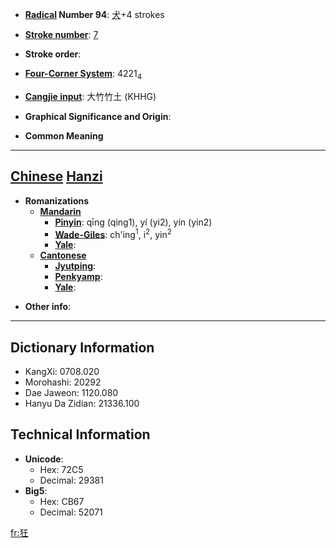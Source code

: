 * '''[[Wiktionary:Chinese radical index| Radical]] Number 94''': [[Wiktionary:Chinese radical index 犬|犬]]+4 strokes

* '''[[Wiktionary:Chinese total strokes index|Stroke number]]''': [[Wiktionary:Chinese total strokes index 7|7]]

* '''Stroke order''': 

* '''[[Wiktionary:Chinese four corner index|Four-Corner System]]''': 4221<sub>4</sub>

* '''[[Wiktionary:Chinese Cangjie index|Cangjie input]]''': 大竹竹土 (KHHG)

* '''Graphical Significance and Origin''': 

* '''Common Meaning'''

----

== [[Chinese]] [[Hanzi]] ==

* '''Romanizations'''
** '''[[Mandarin]]'''
*** '''[[Pinyin]]''': qīng (qing1), yí (yi2), yín (yin2)
*** '''[[Wade-Giles]]''': ch'ing<sup>1</sup>, i<sup>2</sup>, yin<sup>2</sup>
*** '''[[Yale]]''': 
** '''[[Cantonese]]'''
*** '''[[Jyutping]]''':
*** '''[[Penkyamp]]''': 
*** '''[[Yale]]''': 

* '''Other info''': 

----

== Dictionary Information ==

* KangXi: 0708.020
* Morohashi: 20292
* Dae Jaweon: 1120.080
* Hanyu Da Zidian: 21336.100

== Technical Information ==

* '''Unicode''':
** Hex: 72C5
** Decimal: 29381
* '''Big5''':
** Hex: CB67
** Decimal: 52071

[[fr:狅]]